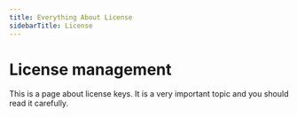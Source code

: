 ```yaml
---
title: Everything About License
sidebarTitle: License
---
```


# License management

This is a page about license keys. It is a very important topic and you should read it carefully.


